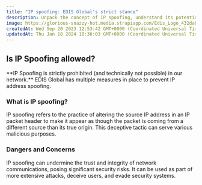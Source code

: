 ```yaml
---
title: "IP spoofing: EDIS Global's strict stance"
description: Unpack the concept of IP spoofing, understand its potential dangers, and learn about EDIS Global's strict stance against this malicious practice.
image: https://glorious-snazzy-hot.media.strapiapp.com/Edis_Logo_432da83b15.jpg
createdAt: Wed Sep 20 2023 12:53:42 GMT+0000 (Coordinated Universal Time)
updatedAt: Thu Jan 18 2024 10:36:03 GMT+0000 (Coordinated Universal Time)
---
```


## Is IP Spoofing allowed?

<Warning>
  **IP Spoofing is strictly prohibited (and technically not possible) in our
  network.** EDIS Global has multiple measures in place to prevent IP address
  spoofing.
</Warning>

### What is IP spoofing?

IP spoofing refers to the practice of altering the source IP address in an IP packet header to make it appear as though the packet is coming from a different source than its true origin. This deceptive tactic can serve various malicious purposes.

### Dangers and Concerns

IP spoofing can undermine the trust and integrity of network communications, posing significant security risks. It can be used as part of more extensive attacks, deceive users, and evade security systems.

